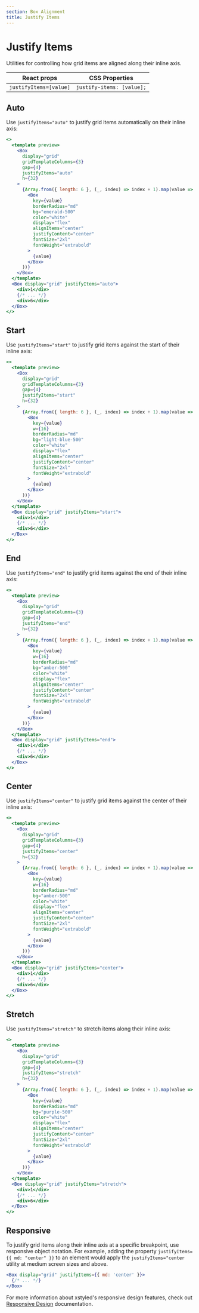 ```yaml
---
section: Box Alignment
title: Justify Items
---
```


# Justify Items

Utilities for controlling how grid items are aligned along their inline axis.

| React props            | CSS Properties            |
| ---------------------- | ------------------------- |
| `justifyItems=[value]` | `justify-items: [value];` |

## Auto

Use `justifyItems="auto"` to justify grid items automatically on their inline axis:

```jsx preview
<>
  <template preview>
    <Box
      display="grid"
      gridTemplateColumns={3}
      gap={4}
      justifyItems="auto"
      h={32}
    >
      {Array.from({ length: 6 }, (_, index) => index + 1).map(value => (
        <Box
          key={value}
          borderRadius="md"
          bg="emerald-500"
          color="white"
          display="flex"
          alignItems="center"
          justifyContent="center"
          fontSize="2xl"
          fontWeight="extrabold"
        >
          {value}
        </Box>
      ))}
    </Box>
  </template>
  <Box display="grid" justifyItems="auto">
    <div>1</div>
    {/* ... */}
    <div>6</div>
  </Box>
</>
```

## Start

Use `justifyItems="start"` to justify grid items against the start of their inline axis:

```jsx preview
<>
  <template preview>
    <Box
      display="grid"
      gridTemplateColumns={3}
      gap={4}
      justifyItems="start"
      h={32}
    >
      {Array.from({ length: 6 }, (_, index) => index + 1).map(value => (
        <Box
          key={value}
          w={16}
          borderRadius="md"
          bg="light-blue-500"
          color="white"
          display="flex"
          alignItems="center"
          justifyContent="center"
          fontSize="2xl"
          fontWeight="extrabold"
        >
          {value}
        </Box>
      ))}
    </Box>
  </template>
  <Box display="grid" justifyItems="start">
    <div>1</div>
    {/* ... */}
    <div>6</div>
  </Box>
</>
```

## End

Use `justifyItems="end"` to justify grid items against the end of their inline axis:

```jsx preview
<>
  <template preview>
    <Box
      display="grid"
      gridTemplateColumns={3}
      gap={4}
      justifyItems="end"
      h={32}
    >
      {Array.from({ length: 6 }, (_, index) => index + 1).map(value => (
        <Box
          key={value}
          w={16}
          borderRadius="md"
          bg="amber-500"
          color="white"
          display="flex"
          alignItems="center"
          justifyContent="center"
          fontSize="2xl"
          fontWeight="extrabold"
        >
          {value}
        </Box>
      ))}
    </Box>
  </template>
  <Box display="grid" justifyItems="end">
    <div>1</div>
    {/* ... */}
    <div>6</div>
  </Box>
</>
```

## Center

Use `justifyItems="center"` to justify grid items against the center of their inline axis:

```jsx preview
<>
  <template preview>
    <Box
      display="grid"
      gridTemplateColumns={3}
      gap={4}
      justifyItems="center"
      h={32}
    >
      {Array.from({ length: 6 }, (_, index) => index + 1).map(value => (
        <Box
          key={value}
          w={16}
          borderRadius="md"
          bg="amber-500"
          color="white"
          display="flex"
          alignItems="center"
          justifyContent="center"
          fontSize="2xl"
          fontWeight="extrabold"
        >
          {value}
        </Box>
      ))}
    </Box>
  </template>
  <Box display="grid" justifyItems="center">
    <div>1</div>
    {/* ... */}
    <div>6</div>
  </Box>
</>
```

## Stretch

Use `justifyItems="stretch"` to stretch items along their inline axis:

```jsx preview
<>
  <template preview>
    <Box
      display="grid"
      gridTemplateColumns={3}
      gap={4}
      justifyItems="stretch"
      h={32}
    >
      {Array.from({ length: 6 }, (_, index) => index + 1).map(value => (
        <Box
          key={value}
          borderRadius="md"
          bg="purple-500"
          color="white"
          display="flex"
          alignItems="center"
          justifyContent="center"
          fontSize="2xl"
          fontWeight="extrabold"
        >
          {value}
        </Box>
      ))}
    </Box>
  </template>
  <Box display="grid" justifyItems="stretch">
    <div>1</div>
    {/* ... */}
    <div>6</div>
  </Box>
</>
```

## Responsive

To justify grid items along their inline axis at a specific breakpoint, use responsive object notation. For example, adding the property `justifyItems={{ md: "center" }}` to an element would apply the `justifyItems="center` utility at medium screen sizes and above.

```jsx
<Box display="grid" justifyItems={{ md: 'center' }}>
  {/* ... */}
</Box>
```

For more information about xstyled's responsive design features, check out [Responsive Design](@TODO-link) documentation.
